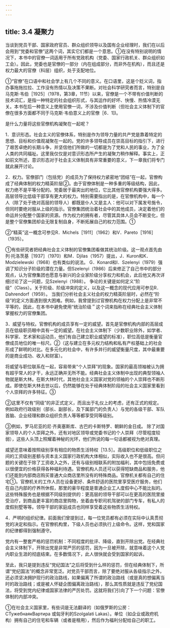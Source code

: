 ```yaml
---
---
---
```

title: 3.4 凝聚力
---



当谈到党员干部、国家政府官员、群众组织领导以及国有企业经理时，我们在以后会用到“党委和官僚”这两个词，其实它们都是一个意思。①在没有特别说明的情况下，本书中的官僚一词适用于所有党政机构（党委、国家行政机关、群众组织如工会）。因此，党委也是官僚的一部分（内在组成部分，而非外在机构），而且还是权力最大的官僚（科层）组织，处于支配地位。

①“官僚”在口语中和社会学上有几个不同的意义。在口语里，这是个贬义词，指办事拖拖拉拉、工作没有热情以及决策不果断。对社会科学研究者而言，特别是自马克斯·韦伯［1925］（1978，第3章，11节）以来，官僚是一个不带有价值判断的技术词汇，是指一种特定的社会组织形式，与其运作的好坏、快慢、热情冷漠无关。本书在后一种意义上使用官僚一词，不涉及价值判断（但社会主义体制下的官僚在很多方面都不同于马克斯·韦伯意义上的官僚［6．1])。

是什么力量将这些官僚机构凝聚在一起呢？

1．意识形态。社会主义的官僚体系，特别是作为领导力量的共产党是靠着特定的思想、目标和价值观凝聚在一起的。党的许多领导成员在崇高目标的指引下，进行了艰苦卓绝的长期斗争，并坚信他们所做的一切都是为了党和人民的事业，为了全人类的共同福祉。这里我仅仅是对意识形态所产生的凝聚力稍作解释。事实上，正如前文所述，意识形态对于社会主义体制具有非常重要的意义，下一章我们将专门就此展开讨论。

2．权力。官僚部门（包括党）的成员为了保持权力紧密地“团结”在一起，官僚构成了经典体制的权力精英阶层②。由于官僚体制是一种多重的等级结构，因此，权力绝不是平等分配的。党委居于最突出的地位，它比其他官僚机构要强大得多。高层领导比低级干部享有更大的权力。特别需要指出的是，在官僚机构中，每一个人（除了处于绝对高层的领导人）都既是仆人又是主人：他可以对下属发号施令，但同时要绝对服从上级的指示。官僚集团统治着社会中的其他成员，决定着他们的命运并分配整个国家的资源。作为权力的拥有者，尽管其具体人员会不断变化，但是整个官僚集团却会无限复制自身，不断拓展自己的权力范围。①

②“精英”这一概念可参见R．Michels［1911］（1962）和V．Pareto［1916］（1935）。

①有些研究者把经典社会主义体制的官僚集团看做其统治阶级。这一观点首先由列·托洛茨基［1937］（1970）和M．Djilas（1957）提出，J．Kuron和K．Modzielewski（1968）也有类似的说法。
G．Konard和I．Szelenyi（1979）强调了知识分子阶级的潜在力量。但Szelenyi（1986）后来修正了自己书中的部分观点，认为官僚集团也愿意与新兴的企业家阶级分享权力和机会，此后他又再次详细讨论了这一问题，见Szelenyi（1988）。
争论的关键是如何定义“阶级”（Class）。关于阶级、阶级冲突的定义，以及这一概念的现代应用可参见R．Dahrendorf（1959）。
当我们分析社会主义社会的权力精英阶层时，必然在“阶级”的定义方面遇到很大困难。例如，我曾提到过官僚机构在权力分配上是非常不平等的，因此，在本书中避免使用“统治阶级＂这个词来指称在经典社会主义体制掌握权力的官僚集团。

3．威望与特权。官僚机构的成员享有一定的威望。首先是官僚机构内部的高层成员在低级职员眼中具有一定的威望。在社会主义体制下（少数职业除外，如学者、科学家、艺术家和运动员，他们有自己建立职业威望的标准），职位高低是衡量官僚成员地位的唯一标尺。②（这与建立在多元权力结构和私有产权基础上的社会形成了鲜明的对比。在多元化的社会中，有许多并行的威望衡量尺度，其中最重要的是商业成功、收入和财富）。

将威望与职位联系在一起，容易带来“个人崇拜”的现象。国家的最高领袖被认为拥有超乎常人的才干，永远正确并无所不能。经典社会主义体制中出现的典型领袖人物就是斯大林。在斯大林时代，其他社会主义国家对党的领袖的个人崇拜也不断形成。即使在斯大林去世以后，仍然能够在处于经典体制阶段的社会主义国家里看到个人崇拜的许多特征。③

②这里不仅有“同级”的非正式定义，而且出于礼仪上的考虑，还有正式的规定。例如政府行政级别（部长、副部长，及下属部门的负责人）与党的各级干部、军队首脑、企业经理和群众组织负责人等等都享受同等级别。

③例如，罗马尼亚的尼·齐奥塞斯库、古巴的卡斯特罗、朝鲜的金日成。
除了对国家领导人的个人崇拜之外，还有对地区领导或党委书记的个人崇拜（尽管程度较弱），这些人头顶上照耀着神秘的光环，他们所说的每一句话都被视为绝对真理。

威望还意味着按照级别享有相应的物质生活特权［13.5］。高级职位和低级职位之间的工资级别差额与资本主义国家行政机构大体相似，实际收入也不是很高。但问题的关键在于除了工资收入之外，还有与级别相联系的附加福利，其中包括免费或以很便宜的价格获得各种福利待遇。官僚机构人员还可以获得短缺商品和服务，他们还能到内部商店购买普通大众商店里所没有的特殊商品。官僚机关都有自己的住宅①。官僚机关的工作人员在设备更好、条件舒适的医院里享受医疗服务，他们在自己内部的疗养所休假，那里的豪华程度是普通企业工人度假中心不能比拟的。这些特殊服务也是根据不同级别提供的：更高层的领导干部可以在更高的医院里接受治疗，到商品更丰富的商店里购物，坐着由专职司机驾驶的部门专车，有私人的度假别墅等等。领导干部的家庭成员也同样享受着这些物质生活特权。

4．严明的组织纪律。前面我们曾提到过，每一位党员都有必须在实际中认真贯彻党的决定和指示。在官僚机构里，下级人员也必须执行上级命令。这样，党和国家的纪律都得到强制遵守。

党内有一整套严格的惩罚机制：不同程度的批评、降级，直到开除出党。在经典社会主义体制下，开除出党是非常严厉的惩罚，因为一旦被开除，就意味着这个人党内职业生涯的彻底结束。在多数情况下，此人很快就会受到国家的起诉。

至此，我只是提到违反“党纪国法”之后将受到什么样的惩罚，但在经典体制下，所谓“党纪国法”的概念非常宽泛。对党员干部而言，除了要绝对服从各级指示之外，还必须坚决拥护现行的政治路线，如果偏离了所谓的政治路线（或是真的想偏离当时的政治路线；或是被人怀疑企图偏离政治路线），那么其性质就是违反了党纪国法，将受到党内纪律或国家法律的严厉处罚。这就将我们引向了下一个问题：官僚体制的内部冲突。

①在社会主义国家里，有些词是无法翻译的（如俄罗斯的公房：CTyжeбнaякBаpтиpa 或匈牙利的Szolgalati Lakas）。单位（如企业或政府机构）拥有自己的住宅和车辆（或者是租用），然后作为福利分配给自己的职工。